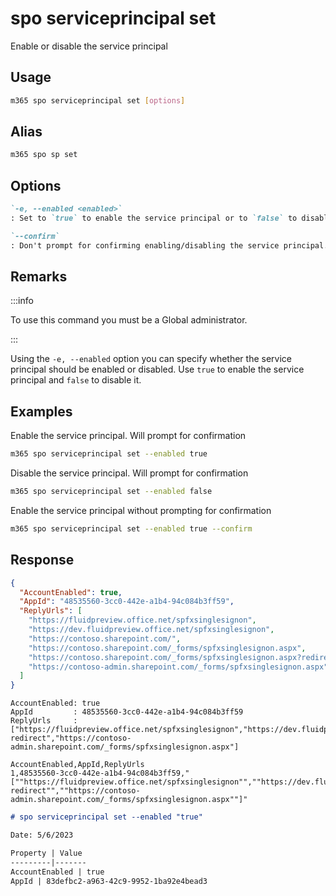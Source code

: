 
# spo serviceprincipal set

Enable or disable the service principal

## Usage

```sh
m365 spo serviceprincipal set [options]
```

## Alias

```sh
m365 spo sp set
```

## Options

```md defintion-list
`-e, --enabled <enabled>`
: Set to `true` to enable the service principal or to `false` to disable it. Valid values are `true`, `false`.

`--confirm`
: Don't prompt for confirming enabling/disabling the service principal.
```

<Global />

## Remarks

:::info

To use this command you must be a Global administrator.

:::

Using the `-e, --enabled` option you can specify whether the service principal should be enabled or disabled. Use `true` to enable the service principal and `false` to disable it.

## Examples

Enable the service principal. Will prompt for confirmation

```sh
m365 spo serviceprincipal set --enabled true
```

Disable the service principal. Will prompt for confirmation

```sh
m365 spo serviceprincipal set --enabled false
```

Enable the service principal without prompting for confirmation

```sh
m365 spo serviceprincipal set --enabled true --confirm
```

## Response

<Tabs>
  <TabItem value="JSON">

  ```json
  {
    "AccountEnabled": true,
    "AppId": "48535560-3cc0-442e-a1b4-94c084b3ff59",
    "ReplyUrls": [
      "https://fluidpreview.office.net/spfxsinglesignon",
      "https://dev.fluidpreview.office.net/spfxsinglesignon",
      "https://contoso.sharepoint.com/",
      "https://contoso.sharepoint.com/_forms/spfxsinglesignon.aspx",
      "https://contoso.sharepoint.com/_forms/spfxsinglesignon.aspx?redirect",
      "https://contoso-admin.sharepoint.com/_forms/spfxsinglesignon.aspx"
    ]
  }
  ```

  </TabItem>
  <TabItem value="Text">

  ```text
  AccountEnabled: true
  AppId         : 48535560-3cc0-442e-a1b4-94c084b3ff59
  ReplyUrls     : ["https://fluidpreview.office.net/spfxsinglesignon","https://dev.fluidpreview.office.net/spfxsinglesignon","https://contoso.sharepoint.com/","https://contoso.sharepoint.com/_forms/spfxsinglesignon.aspx","https://contoso.sharepoint.com/_forms/spfxsinglesignon.aspx?redirect","https://contoso-admin.sharepoint.com/_forms/spfxsinglesignon.aspx"]
  ```

  </TabItem>
  <TabItem value="CSV">

  ```csv
  AccountEnabled,AppId,ReplyUrls
  1,48535560-3cc0-442e-a1b4-94c084b3ff59,"[""https://fluidpreview.office.net/spfxsinglesignon"",""https://dev.fluidpreview.office.net/spfxsinglesignon"",""https://contoso.sharepoint.com/"",""https://contoso.sharepoint.com/_forms/spfxsinglesignon.aspx"",""https://contoso.sharepoint.com/_forms/spfxsinglesignon.aspx?redirect"",""https://contoso-admin.sharepoint.com/_forms/spfxsinglesignon.aspx""]"
  ```

  </TabItem>
  <TabItem value="Markdown">

  ```md
  # spo serviceprincipal set --enabled "true"

  Date: 5/6/2023

  Property | Value
  ---------|-------
  AccountEnabled | true
  AppId | 83defbc2-a963-42c9-9952-1ba92e4bead3
  ```

  </TabItem>
</Tabs>

